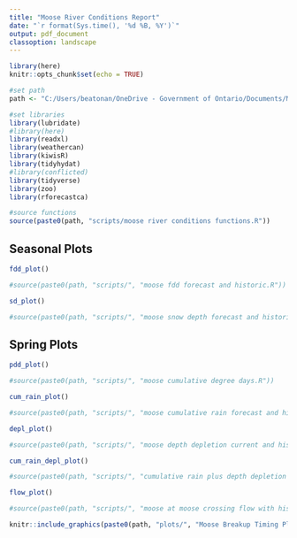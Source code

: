 ```yaml
---
title: "Moose River Conditions Report"
date: "`r format(Sys.time(), '%d %B, %Y')`"
output: pdf_document
classoption: landscape
---
```



```r
library(here)
knitr::opts_chunk$set(echo = TRUE)

#set path
path <- "C:/Users/beatonan/OneDrive - Government of Ontario/Documents/My Documents/R/FN_Hydro_FY18_19/"

#set libraries
library(lubridate)
#library(here)
library(readxl)
library(weathercan)
library(kiwisR)
library(tidyhydat)
#library(conflicted)
library(tidyverse)
library(zoo)
library(rforecastca)

#source functions
source(paste0(path, "scripts/moose river conditions functions.R"))
```

## Seasonal Plots

```r

fdd_plot()

#source(paste0(path, "scripts/", "moose fdd forecast and historic.R"))
```

```r

sd_plot()

#source(paste0(path, "scripts/", "moose snow depth forecast and historic.R"))
```

## Spring Plots

```r

pdd_plot()

#source(paste0(path, "scripts/", "moose cumulative degree days.R"))
```

```r

cum_rain_plot()

#source(paste0(path, "scripts/", "moose cumulative rain forecast and historic.R"))
```

```r

depl_plot()

#source(paste0(path, "scripts/", "moose depth depletion current and historic.R"))
```

```r

cum_rain_depl_plot()

#source(paste0(path, "scripts/", "cumulative rain plus depth depletion current and historic.R"))
```

```r

flow_plot()

#source(paste0(path, "scripts/", "moose at moose crossing flow with historic.R"))
```

```r

knitr::include_graphics(paste0(path, "plots/", "Moose Breakup Timing Plots.pdf"))
```